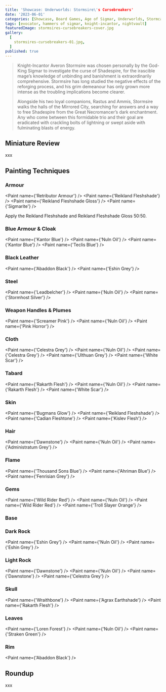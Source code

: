 ```yaml
---
title: 'Showcase: Underworlds: Stormsire\'s Cursebreakers'
date: '2023-06-01'
categories: [Showcase, Board Games, Age of Sigmar, Underworlds, Stormcast Eternals]
tags: [evocator, hammers of sigmar, knight-incantor, nightvault]
featuredImage: stormsires-cursebreakers-cover.jpg
gallery:
  [
    stormsires-cursebreakers-01.jpg,
  ]
published: true
---
```


> Knight-Incantor Averon Stormsire was chosen personally by the God-King Sigmar to investigate the curse of Shadespire,
> for the irascible mage’s knowledge of unbinding and banishment is extraordinarily comprehensive. Stormsire has long
> studied the negative effects of the reforging process, and his grim demeanour has only grown more intense as
> the troubling implications become clearer.
>
> Alongside his two loyal companions, Rastus and Ammis, Stormsire walks the halls of the Mirrored City, searching for
> answers and a way to free Shadespire from the Great Necromancer’s dark enchantment. Any who come between this
> formidable trio and their goal are eradicated with crackling bolts of lightning or swept aside with fulminating
> blasts of energy.

## Miniature Review

xxx

## Painting Techniques

### Armour
<Paint name={'Retributor Armour'} />
<Paint name={'Reikland Fleshshade'} />
<Paint name={'Reikland Fleshshade Gloss'} />
<Paint name={'Sigmarite'} />

Apply the Reikland Fleshshade and Reikland Fleshshade Gloss 50:50.

### Blue Armour & Cloak
<Paint name={'Kantor Blue'} />
<Paint name={'Nuln Oil'} />
<Paint name={'Kantor Blue'} />
<Paint name={'Teclis Blue'} />

### Black Leather
<Paint name={'Abaddon Black'} />
<Paint name={'Eshin Grey'} />

### Steel
<Paint name={'Leadbelcher'} />
<Paint name={'Nuln Oil'} />
<Paint name={'Stormhost Silver'} />

### Weapon Handles & Plumes
<Paint name={'Screamer Pink'} />
<Paint name={'Nuln Oil'} />
<Paint name={'Pink Horror'} />

### Cloth
<Paint name={'Celestra Grey'} />
<Paint name={'Nuln Oil'} />
<Paint name={'Celestra Grey'} />
<Paint name={'Ulthuan Grey'} />
<Paint name={'White Scar'} />

### Tabard
<Paint name={'Rakarth Flesh'} />
<Paint name={'Nuln Oil'} />
<Paint name={'Rakarth Flesh'} />
<Paint name={'White Scar'} />

### Skin
<Paint name={'Bugmans Glow'} />
<Paint name={'Reikland Fleshshade'} />
<Paint name={'Cadian Fleshtone'} />
<Paint name={'Kislev Flesh'} />

### Hair
<Paint name={'Dawnstone'} />
<Paint name={'Nuln Oil'} />
<Paint name={'Administratum Grey'} />

### Flame
<Paint name={'Thousand Sons Blue'} />
<Paint name={'Ahriman Blue'} />
<Paint name={'Fenrisian Grey'} />

### Gems
<Paint name={'Wild Rider Red'} />
<Paint name={'Nuln Oil'} />
<Paint name={'Wild Rider Red'} />
<Paint name={'Troll Slayer Orange'} />

### Base

### Dark Rock
<Paint name={'Eshin Grey'} />
<Paint name={'Nuln Oil'} />
<Paint name={'Eshin Grey'} />

### Light Rock
<Paint name={'Dawnstone'} />
<Paint name={'Nuln Oil'} />
<Paint name={'Dawnstone'} />
<Paint name={'Celestra Grey'} />

### Skull
<Paint name={'Wraithbone'} />
<Paint name={'Agrax Earthshade'} />
<Paint name={'Rakarth Flesh'} />

### Leaves
<Paint name={'Loren Forest'} />
<Paint name={'Nuln Oil'} />
<Paint name={'Straken Green'} />

### Rim
<Paint name={'Abaddon Black'} />

## Roundup

xxx
